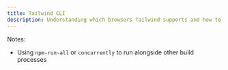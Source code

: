 ---
title: Tailwind CLI
description: Understanding which browsers Tailwind supports and how to manage vendor prefixes.
---

Notes:

- Using `npm-run-all` or `concurrently` to run alongside other build processes
